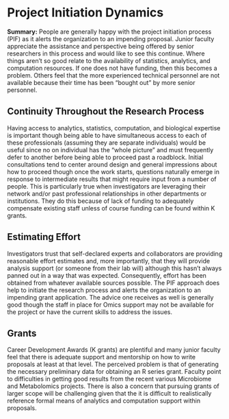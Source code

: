# Project Initiation Dynamics

**Summary:** People are generally happy with the project initiation process (PIF) as it alerts the organization to an impending proposal. Junior faculty appreciate the assistance and perspective being offered by senior researchers in this process and would like to see this continue. Where things aren't so good relate to the availability of statistics, analytics, and computation resources. If one does not have funding, then this becomes a problem. Others feel that the more experienced technical personnel are not available because their time has been "bought out" by more senior personnel.

## Continuity Throughout the Research Process 

Having access to analytics, statistics, computation, and biological expertise is important though being able to have simultaneous access to each of these professionals (assuming they are separate individuals) would be useful since no on individual has the “whole picture” and must frequently defer to another before being able to proceed past a roadblock. Initial consultations tend to center around design and general impressions about how to proceed though once the work starts, questions naturally emerge in response to intermediate results that might require input from a number of people. This is particularly true when investigators are leveraging their network and/or past professional relationships in other departments or institutions. They do this because of lack of funding to adequately compensate existing staff unless of course funding can be found within K grants. 

## Estimating Effort

Investigators trust that self-declared experts and collaborators are providing reasonable effort estimates and, more importantly, that they will provide analysis support (or someone from their lab will) although this hasn’t always panned out in a way that was expected. Consequently, effort has been obtained from whatever available sources possible.  The PIF approach does help to initiate the research process and alerts the organization to an impending grant application. The advice one receives as well is generally good though the staff in place for Omics support may not be available for the project or have the current skills to address the issues. 

## Grants

Career Development Awards (K grants) are plentiful and many junior faculty feel that there is adequate support and mentorship on how to write proposals at least at that level. The perceived problem is that of generating the necessary preliminary data for obtaining  an R series grant. Faculty point to difficulties in getting good results from the recent various Microbiome and Metabolomics projects. There is also a concern that pursuing grants of larger scope will be challenging given that the it is difficult to realistically reference formal means of analytics and computation support within proposals. 

